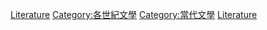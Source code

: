 {{CatPreceding|20世紀文學}}
{{portal|文學}}

[[Category:21世纪艺术|Literature]]
[[Category:各世紀文學|Category:各世紀文學]]
[[Category:當代文學|Category:當代文學]]
[[Category:21世紀作品|Literature]]